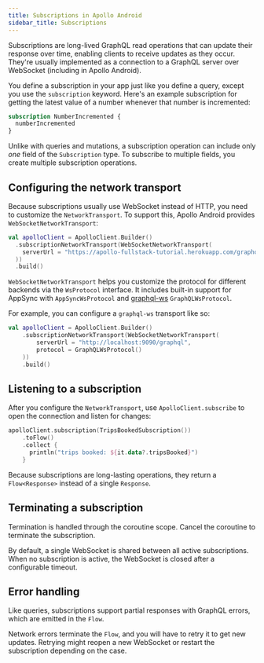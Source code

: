 ```yaml
---
title: Subscriptions in Apollo Android
sidebar_title: Subscriptions
---
```


Subscriptions are long-lived GraphQL read operations that can update their response over time, enabling clients to receive updates as they occur. They're usually implemented as a connection to a GraphQL server over WebSocket (including in Apollo Android).

You define a subscription in your app just like you define a query, except you use the `subscription` keyword. Here's an example subscription for getting the latest value of a number whenever that number is incremented:

```graphql
subscription NumberIncremented {
  numberIncremented
}
```

Unlike with queries and mutations, a subscription operation can include only _one_ field of the `Subscription` type. To subscribe to multiple fields, you create multiple subscription operations.

## Configuring the network transport

Because subscriptions usually use WebSocket instead of HTTP, you need to customize the `NetworkTransport`. To support this, Apollo Android provides `WebSocketNetworkTransport`:

```kotlin
val apolloClient = ApolloClient.Builder()
  .subscriptionNetworkTransport(WebSocketNetworkTransport(
    serverUrl = "https://apollo-fullstack-tutorial.herokuapp.com/graphql"
  ))
  .build()
```

`WebSocketNetworkTransport` helps you customize the protocol for different backends via the `WsProtocol` interface. It includes built-in support for AppSync with `AppSyncWsProtocol` and [graphql-ws](https://github.com/enisdenjo/graphql-ws) `GraphQLWsProtocol`.

For example, you can configure a `graphql-ws` transport like so:

```kotlin
val apolloClient = ApolloClient.Builder()
    .subscriptionNetworkTransport(WebSocketNetworkTransport(
        serverUrl = "http://localhost:9090/graphql",
        protocol = GraphQLWsProtocol()
    ))
    .build()
```

## Listening to a subscription

After you configure the `NetworkTransport`, use `ApolloClient.subscribe` to open the connection and listen for changes:

```kotlin
apolloClient.subscription(TripsBookedSubscription())
    .toFlow()
    .collect {
      println("trips booked: ${it.data?.tripsBooked}")
    }
```

Because subscriptions are long-lasting operations, they return a `Flow<Response>` instead of a single `Response`.

## Terminating a subscription

Termination is handled through the coroutine scope. Cancel the coroutine to terminate the subscription.

By default, a single WebSocket is shared between all active subscriptions. When no subscription is active, the WebSocket is closed after a configurable timeout.

## Error handling

Like queries, subscriptions support partial responses with GraphQL errors, which are emitted in the `Flow`.

Network errors terminate the `Flow`, and you will have to retry it to get new updates. Retrying might reopen a new WebSocket or restart the subscription depending on the case.
